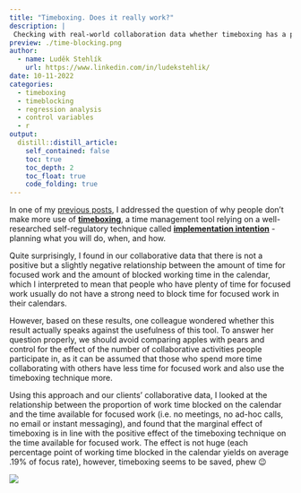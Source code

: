 ```yaml
---
title: "Timeboxing. Does it really work?"
description: |
 Checking with real-world collaboration data whether timeboxing has a protective function in terms of time available for focused work.           
preview: ./time-blocking.png
author:
  - name: Luděk Stehlík
    url: https://www.linkedin.com/in/ludekstehlik/
date: 10-11-2022
categories:
  - timeboxing
  - timeblocking
  - regression analysis
  - control variables
  - r
output:
  distill::distill_article:
    self_contained: false
    toc: true
    toc_depth: 2
    toc_float: true
    code_folding: true
---
```


In one of my [previous posts](https://blog-about-people-analytics.netlify.app/posts/2022-06-11-visual-inference-statistics/), I addressed the question of why people don't make more use of **[timeboxing](https://clockify.me/timeboxing)**, a time management tool relying on a well-researched self-regulatory technique called **[implementation intention](https://en.wikipedia.org/wiki/Implementation_intention)** - planning what you will do, when, and how.

Quite surprisingly, I found in our collaborative data that there is not a positive but a slightly negative relationship between the amount of time for focused work and the amount of blocked working time in the calendar, which I interpreted to mean that people who have plenty of time for focused work usually do not have a strong need to block time for focused work in their calendars.

However, based on these results, one colleague wondered whether this result actually speaks against the usefulness of this tool. To answer her question properly, we should avoid comparing apples with pears and control for the effect of the number of collaborative activities people participate in, as it can be assumed that those who spend more time collaborating with others have less time for focused work and also use the timeboxing technique more. 

Using this approach and our clients' collaborative data, I looked at the relationship between the proportion of work time blocked on the calendar and the time available for focused work (i.e. no meetings, no ad-hoc calls, no email or instant messaging), and found that the marginal effect of timeboxing is in line with the positive effect of the timeboxing technique on the time available for focused work. The effect is not huge (each percentage point of working time blocked in the calendar yields on average .19% of focus rate), however, timeboxing seems to be saved, phew 😉

<img src="./timeblockingFocusTime.png">



